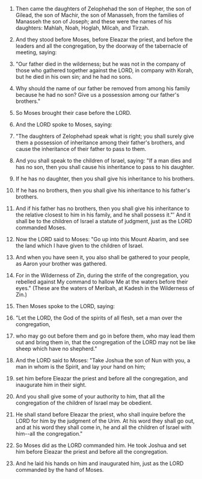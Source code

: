 
1. Then came the daughters of Zelophehad the son of Hepher, the son of Gilead, the son of Machir, the son of Manasseh, from the families of Manasseh the son of Joseph; and these were the names of his daughters: Mahlah, Noah, Hoglah, Milcah, and Tirzah.

2. And they stood before Moses, before Eleazar the priest, and before the leaders and all the congregation, by the doorway of the tabernacle of meeting, saying:

3. "Our father died in the wilderness; but he was not in the company of those who gathered together against the LORD, in company with Korah, but he died in his own sin; and he had no sons.

4. Why should the name of our father be removed from among his family because he had no son? Give us a possession among our father's brothers."

5. So Moses brought their case before the LORD.

6. And the LORD spoke to Moses, saying:

7. "The daughters of Zelophehad speak what is right; you shall surely give them a possession of inheritance among their father's brothers, and cause the inheritance of their father to pass to them.

8. And you shall speak to the children of Israel, saying: "If a man dies and has no son, then you shall cause his inheritance to pass to his daughter.

9. If he has no daughter, then you shall give his inheritance to his brothers.

10. If he has no brothers, then you shall give his inheritance to his father's brothers.

11. And if his father has no brothers, then you shall give his inheritance to the relative closest to him in his family, and he shall possess it."' And it shall be to the children of Israel a statute of judgment, just as the LORD commanded Moses.

12. Now the LORD said to Moses: "Go up into this Mount Abarim, and see the land which I have given to the children of Israel.

13. And when you have seen it, you also shall be gathered to your people, as Aaron your brother was gathered.

14. For in the Wilderness of Zin, during the strife of the congregation, you rebelled against My command to hallow Me at the waters before their eyes." (These are the waters of Meribah, at Kadesh in the Wilderness of Zin.)

15. Then Moses spoke to the LORD, saying:

16. "Let the LORD, the God of the spirits of all flesh, set a man over the congregation,

17. who may go out before them and go in before them, who may lead them out and bring them in, that the congregation of the LORD may not be like sheep which have no shepherd."

18. And the LORD said to Moses: "Take Joshua the son of Nun with you, a man in whom is the Spirit, and lay your hand on him;

19. set him before Eleazar the priest and before all the congregation, and inaugurate him in their sight.

20. And you shall give some of your authority to him, that all the congregation of the children of Israel may be obedient.

21. He shall stand before Eleazar the priest, who shall inquire before the LORD for him by the judgment of the Urim. At his word they shall go out, and at his word they shall come in, he and all the children of Israel with him--all the congregation."

22. So Moses did as the LORD commanded him. He took Joshua and set him before Eleazar the priest and before all the congregation.

23. And he laid his hands on him and inaugurated him, just as the LORD commanded by the hand of Moses.


